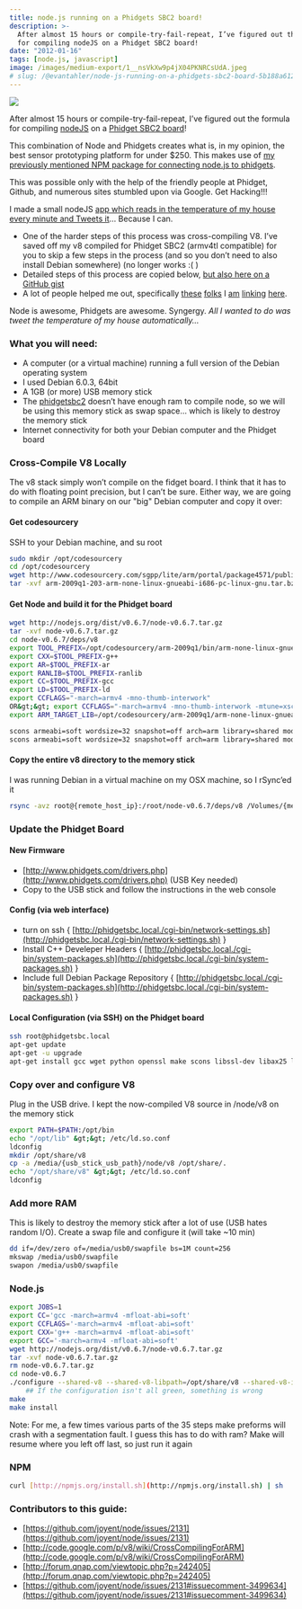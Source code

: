 ```yaml
---
title: node.js running on a Phidgets SBC2 board!
description: >-
  After almost 15 hours or compile-try-fail-repeat, I’ve figured out the formula
  for compiling nodeJS on a Phidget SBC2 board!
date: "2012-01-16"
tags: [node.js, javascript]
image: /images/medium-export/1__nsVkXw9p4jX04PKNRCsUdA.jpeg
# slug: /@evantahler/node-js-running-on-a-phidgets-sbc2-board-5b188a6123af
---
```


![](/images/medium-export/1__nsVkXw9p4jX04PKNRCsUdA.jpeg)

After almost 15 hours or compile-try-fail-repeat, I’ve figured out the formula for compiling [nodeJS](http://nodejs.org/) on a [Phidget SBC2 board](http://www.phidgets.com/products.php?category=0&product_id=1072_0)!

This combination of Node and Phidgets creates what is, in my opinion, the best sensor prototyping platform for under $250. This makes use of [my previously mentioned NPM package for connecting node.js to phidgets](http://blog.evantahler.com/on-nodejs-and-phidgets).

This was possible only with the help of the friendly people at Phidget, Github, and numerous sites stumbled upon via Google. Get Hacking!!!

I made a small nodeJS [app which reads in the temperature of my house every minute and Tweets it](https://twitter.com/#!/phidgetnode)… Because I can.

- One of the harder steps of this process was cross-compiling V8. I’ve saved off my v8 compiled for Phidget SBC2 (armv4tl compatible) for you to skip a few steps in the process (and so you don’t need to also install Debian somewhere) (no longer works :( )
- Detailed steps of this process are copied below, [but also here on a GitHub gist](https://gist.github.com/1574158)
- A lot of people helped me out, specifically [these](https://github.com/joyent/node/issues/2131) [folks](http://code.google.com/p/v8/wiki/CrossCompilingForARM) I [am](http://forum.qnap.com/viewtopic.php?p=242405) [linking](https://github.com/joyent/node/issues/2131#issuecomment-3499634) [here](https://github.com/bnoordhuis).

Node is awesome, Phidgets are awesome. Syngergy. _All I wanted to do was tweet the temperature of my house automatically…_

### What you will need:

- A computer (or a virtual machine) running a full version of the Debian operating system
- I used Debian 6.0.3, 64bit
- A 1GB (or more) USB memory stick
- The [phidgetsbc2](http://www.phidgets.com/products.php?category=0&productid=10720) doesn’t have enough ram to compile node, so we will be using this memory stick as swap space… which is likely to destroy the memory stick
- Internet connectivity for both your Debian computer and the Phidget board

### Cross-Compile V8 Locally

The v8 stack simply won’t compile on the fidget board. I think that it has to do with floating point precision, but I can’t be sure. Either way, we are going to compile an ARM binary on our "big" Debian computer and copy it over:

#### **Get codesourcery**

SSH to your Debian machine, and su root

```bash
sudo mkdir /opt/codesourcery
cd /opt/codesourcery
wget http://www.codesourcery.com/sgpp/lite/arm/portal/package4571/public/arm-none-linux-gnueabi/arm-2009q1-203-arm-none-linux-gnueabi-i686-pc-linux-gnu.tar.bz2
tar -xvf arm-2009q1-203-arm-none-linux-gnueabi-i686-pc-linux-gnu.tar.bz2z2
```

#### Get Node and build it for the Phidget board

```bash
wget http://nodejs.org/dist/v0.6.7/node-v0.6.7.tar.gz
tar -xvf node-v0.6.7.tar.gz
cd node-v0.6.7/deps/v8
export TOOL_PREFIX=/opt/codesourcery/arm-2009q1/bin/arm-none-linux-gnueabi
export CXX=$TOOL_PREFIX-g++
export AR=$TOOL_PREFIX-ar
export RANLIB=$TOOL_PREFIX-ranlib
export CC=$TOOL_PREFIX-gcc
export LD=$TOOL_PREFIX-ld
export CCFLAGS="-march=armv4 -mno-thumb-interwork"
OR&gt;&gt; export CCFLAGS="-march=armv4 -mno-thumb-interwork -mtune=xscale -mno-thumb -mfloat-abi=soft -mfpu=maverick"
export ARM_TARGET_LIB=/opt/codesourcery/arm-2009q1/arm-none-linux-gnueabi/libc

scons armeabi=soft wordsize=32 snapshot=off arch=arm library=shared mode=release
scons armeabi=soft wordsize=32 snapshot=off arch=arm library=shared mode=release sample=shell
```

#### **Copy the entire v8 directory to the memory stick**

I was running Debian in a virtual machine on my OSX machine, so I rSync’ed it

```bash
rsync -avz root@{remote_host_ip}:/root/node-v0.6.7/deps/v8 /Volumes/{memory_stick}/node
```

### Update the Phidget Board

#### **New Firmware**

- [http://www.phidgets.com/drivers.php](http://www.phidgets.com/drivers.php) (USB Key needed)
- Copy to the USB stick and follow the instructions in the web console

#### **Config (via web interface)**

- turn on ssh { [http://phidgetsbc.local./cgi-bin/network-settings.sh](http://phidgetsbc.local./cgi-bin/network-settings.sh) }
- Install C++ Develeper Headers { [http://phidgetsbc.local./cgi-bin/system-packages.sh](http://phidgetsbc.local./cgi-bin/system-packages.sh) }
- Include full Debian Package Repository { [http://phidgetsbc.local./cgi-bin/system-packages.sh](http://phidgetsbc.local./cgi-bin/system-packages.sh) }

#### **Local Configuration (via SSH) on the Phidget board**

```bash
ssh root@phidgetsbc.local
apt-get update
apt-get -u upgrade
apt-get install gcc wget python openssl make scons libssl-dev libax25 libfile-copy-recursive-perl openbsd-inetd tcpd update-inetd python-software-properties pkg-config htop git subversion
```

### Copy over and configure V8

Plug in the USB drive. I kept the now-compiled V8 source in /node/v8 on the memory stick

```bash
export PATH=$PATH:/opt/bin
echo "/opt/lib" &gt;&gt; /etc/ld.so.conf
ldconfig
mkdir /opt/share/v8
cp -a /media/{usb_stick_usb_path}/node/v8 /opt/share/.
echo "/opt/share/v8" &gt;&gt; /etc/ld.so.conf
ldconfig
```

### Add more RAM

This is likely to destroy the memory stick after a lot of use (USB hates random I/O). Create a swap file and configure it (will take ~10 min)

```bash
dd if=/dev/zero of=/media/usb0/swapfile bs=1M count=256
mkswap /media/usb0/swapfile
swapon /media/usb0/swapfile
```

### Node.js

```bash
export JOBS=1
export CC='gcc -march=armv4 -mfloat-abi=soft'
export CCFLAGS='-march=armv4 -mfloat-abi=soft'
export CXX='g++ -march=armv4 -mfloat-abi=soft'
export GCC='-march=armv4 -mfloat-abi=soft'
wget http://nodejs.org/dist/v0.6.7/node-v0.6.7.tar.gz
tar -xvf node-v0.6.7.tar.gz
rm node-v0.6.7.tar.gz
cd node-v0.6.7
./configure --shared-v8 --shared-v8-libpath=/opt/share/v8 --shared-v8-includes=/opt/share/v8/include --without-snapshot
    ## If the configuration isn't all green, something is wrong
make
make install
```

Note: For me, a few times various parts of the 35 steps make preforms will crash with a segmentation fault. I guess this has to do with ram? Make will resume where you left off last, so just run it again

### NPM

```bash
curl [http://npmjs.org/install.sh](http://npmjs.org/install.sh) | sh
```

### Contributors to this guide:

- [https://github.com/joyent/node/issues/2131](https://github.com/joyent/node/issues/2131)
- [http://code.google.com/p/v8/wiki/CrossCompilingForARM](http://code.google.com/p/v8/wiki/CrossCompilingForARM)
- [http://forum.qnap.com/viewtopic.php?p=242405](http://forum.qnap.com/viewtopic.php?p=242405)
- [https://github.com/joyent/node/issues/2131#issuecomment-3499634](https://github.com/joyent/node/issues/2131#issuecomment-3499634)
